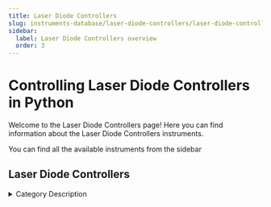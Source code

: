 ```yaml
---
title: Laser Diode Controllers
slug: instruments-database/laser-diode-controllers/laser-diode-controllers-overview
sidebar:
  label: Laser Diode Controllers overview
  order: 3
---
```


# Controlling Laser Diode Controllers in Python

Welcome to the Laser Diode Controllers page! Here you can find information about the Laser Diode Controllers instruments.

You can find all the available instruments from the sidebar



## Laser Diode Controllers

<details> 
<summary>Category Description</summary> 
Laser diode controllers have an integrated precision laser diode driver and high stability temperature controller. Multiple levels of laser diode protection are built into each instrument including isolated power supplies, slow start, adjustable current limit and compliance voltage, intermittent contact protection, and output shorting relays. To complement our line of laser diode controllers, ILX Lightwave offers a wide variety of laser diode mounts and fixtures with standard interconnection cables.
</details> 

<div className="flex flex-wrap">

<InstrumentThumbnail 
    path='laser-diode-controllers/thorlabs/pro8000'
    img='https://res.cloudinary.com/dhopxs1y3/image/upload/v1691782612/Instruments/Laser%20Diode%20Controllers/PRO8000/PRO8000.jpg'
    label='PRO8000'    
/>

</div>